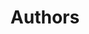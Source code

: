 ---
title: "Authors"
description: "Learn about the authors behind the Grain & Gradient."
blocks:
  - name: "HEADER"
    title: "List of Authors"
    description: "Meet the brilliant authors behind the insightful content at Grain & Gradient."
  - name: "ATTENTION"
    description: "Meet the passionate authors who bring their expertise and creativity to every article. Their dedication to insightful storytelling shapes the content you see here."
---